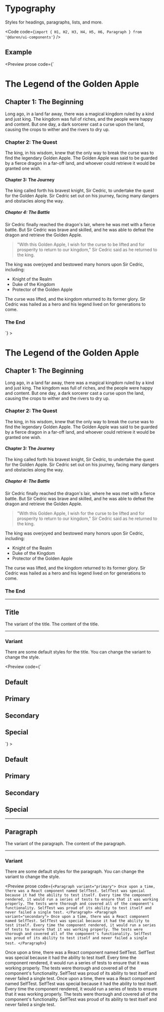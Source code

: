 
# Typography

Styles for headings, paragraphs, lists, and more.

<Code
  code={`import { H1, H2, H3, H4, H5, H6, Paragraph } from '@daren/ui-components'`}
/>

## Example

<Preview
  prose
  code={`<H1>The Legend of the Golden Apple</H1>
<H2>Chapter 1: The Beginning</H2>
<Paragraph>
  Long ago, in a land far away, there was a magical kingdom ruled by a kind
  and just king. The kingdom was full of riches, and the people were happy and
  content. But one day, a dark sorcerer cast a curse upon the land, causing
  the crops to wither and the rivers to dry up.
</Paragraph>
<H3>Chapter 2: The Quest</H3>
<Paragraph>
  The king, in his wisdom, knew that the only way to break the curse was to
  find the legendary Golden Apple. The Golden Apple was said to be guarded by
  a fierce dragon in a far-off land, and whoever could retrieve it would be
granted one wish.
</Paragraph>
<H4>Chapter 3: The Journey</H4>
<Paragraph>
  The king called forth his bravest knight, Sir Cedric, to undertake the quest
  for the Golden Apple. Sir Cedric set out on his journey, facing many dangers
  and obstacles along the way.
</Paragraph>
<H5>Chapter 4: The Battle</H5>
<Paragraph>
  Sir Cedric finally reached the dragon's lair, where he was met with a fierce
  battle. But Sir Cedric was brave and skilled, and he was able to defeat the
  dragon and retrieve the Golden Apple.
</Paragraph>
<blockquote>
  "With this Golden Apple, I wish for the curse to be lifted and for
  prosperity to return to our kingdom," Sir Cedric said as he returned to the
  king.
</blockquote>
<Paragraph>
  The king was overjoyed and bestowed many honors upon Sir Cedric, including:
</Paragraph>
<ul>
  <li>Knight of the Realm</li>
  <li>Duke of the Kingdom</li>
  <li>Protector of the Golden Apple</li>
</ul>
<Paragraph>
  The curse was lifted, and the kingdom returned to its former glory. Sir
  Cedric was hailed as a hero and his legend lived on for generations to come.
</Paragraph>
<H3>The End</H3>`}
>
  <H1>The Legend of the Golden Apple</H1>
  <H2>Chapter 1: The Beginning</H2>
  <Paragraph>
    Long ago, in a land far away, there was a magical kingdom ruled by a kind
    and just king. The kingdom was full of riches, and the people were happy and
    content. But one day, a dark sorcerer cast a curse upon the land, causing
    the crops to wither and the rivers to dry up.
  </Paragraph>
  <H3>Chapter 2: The Quest</H3>
  <Paragraph>
    The king, in his wisdom, knew that the only way to break the curse was to
    find the legendary Golden Apple. The Golden Apple was said to be guarded by
    a fierce dragon in a far-off land, and whoever could retrieve it would be
    granted one wish.
  </Paragraph>
  <H4>Chapter 3: The Journey</H4>
  <Paragraph>
    The king called forth his bravest knight, Sir Cedric, to undertake the quest
    for the Golden Apple. Sir Cedric set out on his journey, facing many dangers
    and obstacles along the way.
  </Paragraph>
  <H5>Chapter 4: The Battle</H5>
  <Paragraph>
    Sir Cedric finally reached the dragon's lair, where he was met with a fierce
    battle. But Sir Cedric was brave and skilled, and he was able to defeat the
    dragon and retrieve the Golden Apple.
  </Paragraph>
  <blockquote>
    "With this Golden Apple, I wish for the curse to be lifted and for
    prosperity to return to our kingdom," Sir Cedric said as he returned to the
    king.
  </blockquote>
  <Paragraph>
    The king was overjoyed and bestowed many honors upon Sir Cedric, including:
  </Paragraph>
  <ul>
    <li>Knight of the Realm</li>
    <li>Duke of the Kingdom</li>
    <li>Protector of the Golden Apple</li>
  </ul>
  <Paragraph>
    The curse was lifted, and the kingdom returned to its former glory. Sir
    Cedric was hailed as a hero and his legend lived on for generations to come.
  </Paragraph>
  <H3>The End</H3>
</Preview>

---

## Title

<Properties>
  <Property name="variant" type="[primary, secondary, special]">
    The variant of the title.
  </Property>
  <Property name="children" type="React.ReactNode" required>
    The content of the title.
  </Property>
</Properties>

---

### Variant

There are some default styles for the title. You can change the variant to
change the style.

<Preview
  code={`<H2>Default</H2>
<H2 variant="primary">Primary</H2>
<H2 variant="secondary">Secondary</H2>
<H2 variant="special">Special</H2>`}
>
  <div className="flex flex-col">
    <H2>Default</H2>
    <H2 variant="primary">Primary</H2>
    <H2 variant="secondary">Secondary</H2>
    <H2 variant="special">Special</H2>
  </div>
</Preview>

---

## Paragraph

<Properties>
  <Property name="variant" type="[primary, secondary]">
    The variant of the paragraph.
  </Property>
  <Property name="children" type="React.ReactNode" required>
    The content of the paragraph.
  </Property>
</Properties>

---

### Variant

There are some default styles for the paragraph. You can change the variant to
change the style.

<Preview
  prose
  code={`<Paragraph variant="primary">
  Once upon a time, there was a React component named SelfTest. SelfTest was
  special because it had the ability to test itself. Every time the
  component rendered, it would run a series of tests to ensure that it was
  working properly. The tests were thorough and covered all of the
  component's functionality. SelfTest was proud of its ability to test
  itself and never failed a single test.
</Paragraph>
<Paragraph variant="secondary">
  Once upon a time, there was a React component named SelfTest. SelfTest was
  special because it had the ability to test itself. Every time the
  component rendered, it would run a series of tests to ensure that it was
  working properly. The tests were thorough and covered all of the
  component's functionality. SelfTest was proud of its ability to test
  itself and never failed a single test.
</Paragraph>`}
>
  <div className="flex flex-col">
    <Paragraph variant="primary">
      Once upon a time, there was a React component named SelfTest. SelfTest was
      special because it had the ability to test itself. Every time the
      component rendered, it would run a series of tests to ensure that it was
      working properly. The tests were thorough and covered all of the
      component's functionality. SelfTest was proud of its ability to test
      itself and never failed a single test.
    </Paragraph>
    <Paragraph variant="secondary">
      Once upon a time, there was a React component named SelfTest. SelfTest was
      special because it had the ability to test itself. Every time the
      component rendered, it would run a series of tests to ensure that it was
      working properly. The tests were thorough and covered all of the
      component's functionality. SelfTest was proud of its ability to test
      itself and never failed a single test.
    </Paragraph>
  </div>
</Preview>
